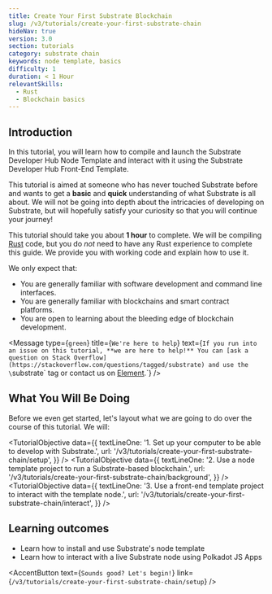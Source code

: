 ```yaml
---
title: Create Your First Substrate Blockchain
slug: /v3/tutorials/create-your-first-substrate-chain
hideNav: true
version: 3.0 
section: tutorials
category: substrate chain
keywords: node template, basics
difficulty: 1
duration: < 1 Hour
relevantSkills: 
  - Rust 
  - Blockchain basics
---
```


## Introduction

In this tutorial, you will learn how to compile and launch the Substrate Developer Hub Node Template
and interact with it using the Substrate Developer Hub Front-End Template.

This tutorial is aimed at someone who has never touched Substrate before and wants to get a
**basic** and **quick** understanding of what Substrate is all about. We will not be going into
depth about the intricacies of developing on Substrate, but will hopefully satisfy your curiosity so
that you will continue your journey!

This tutorial should take you about **1 hour** to complete. We will be compiling
[Rust](https://www.rust-lang.org/) code, but you do _not_ need to have any Rust experience to complete
this guide. We provide you with working code and explain how to use it.

We only expect that:

- You are generally familiar with software development and command line interfaces.
- You are generally familiar with blockchains and smart contract platforms.
- You are open to learning about the bleeding edge of blockchain development.

<Message
  type={`green`}
  title={`We're here to help`}
  text={`If you run into an issue on this tutorial, **we are here to help!** You can
  [ask a question on Stack Overflow](https://stackoverflow.com/questions/tagged/substrate) and use the
  \`substrate\` tag or contact us on [Element](https://matrix.to/#/#substrate-technical:matrix.org).`}
/>

## What You Will Be Doing

Before we even get started, let's layout what we are going to do over the course of this tutorial. We will:

<TutorialObjective
  data={{
    textLineOne:
      '1. Set up your computer to be able to develop with Substrate.',
    url: '/v3/tutorials/create-your-first-substrate-chain/setup',
  }}
/>
<TutorialObjective
  data={{
    textLineOne:
      '2. Use a node template project to run a Substrate-based blockchain.',
    url: '/v3/tutorials/create-your-first-substrate-chain/background',
  }}
/>
<TutorialObjective
  data={{
    textLineOne:
      '3. Use a front-end template project to interact with the template node.',
    url: '/v3/tutorials/create-your-first-substrate-chain/interact',
  }}
/>

## Learning outcomes
- Learn how to install and use Substrate's node template 
- Learn how to interact with a live Substrate node using Polkadot JS Apps  

<AccentButton text={`Sounds good? Let's begin!`} link={`/v3/tutorials/create-your-first-substrate-chain/setup`} />
